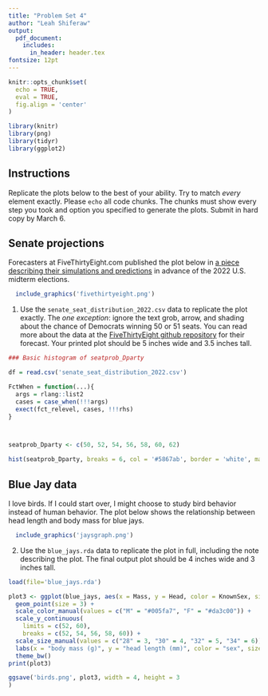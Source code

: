 ```yaml
---
title: "Problem Set 4"
author: "Leah Shiferaw"
output: 
  pdf_document:
    includes:
      in_header: header.tex
fontsize: 12pt
---
```


```r

knitr::opts_chunk$set(
  echo = TRUE, 
  eval = TRUE,
  fig.align = 'center'
)

library(knitr)
library(png)
library(tidyr)
library(ggplot2)

```

## Instructions
Replicate the plots below to the best of your ability. Try to match *every* element exactly. Please `echo` all code chunks. The chunks must show every step you took and option you specified to generate the plots. Submit in hard copy by March 6. 


## Senate projections
Forecasters at FiveThirtyEight.com published the plot below in [a piece describing their simulations and predictions](https://fivethirtyeight.com/features/52-senators-filibuster/) in advance of the 2022 U.S. midterm elections. 


```r
  include_graphics('fivethirtyeight.png')
```

1. Use the `senate_seat_distribution_2022.csv` data to replicate the plot exactly. The *one exception*: ignore the text grob, arrow, and shading about the chance of Democrats winning 50 or 51 seats. You can read more about the data at the [FiveThirtyEight github repository](https://github.com/fivethirtyeight/data/tree/master/election-forecasts-2022) for their forecast. Your printed plot should be 5 inches wide and 3.5 inches tall.


```r

### Basic histogram of seatprob_Dparty

df = read.csv('senate_seat_distribution_2022.csv')

FctWhen = function(...){
  args = rlang::list2
  cases = case_when(!!!args)
  exect(fct_relevel, cases, !!!rhs)
}



seatprob_Dparty <- c(50, 52, 54, 56, 58, 60, 62)

hist(seatprob_Dparty, breaks = 6, col = '#5867ab', border = 'white', main = 'How many Senate seats we expect each party to win', xlab = 'Values', ylab = 'Frequency')


```


## Blue Jay data
I love birds. If I could start over, I might choose to study bird behavior instead of human behavior. The plot below shows the relationship between head length and body mass for blue jays. 

```r

  include_graphics('jaysgraph.png')

```

2. Use the `blue_jays.rda` data to replicate the plot in full, including the note describing the plot. The final output plot should be 4 inches wide and 3 inches tall.


```r

load(file='blue_jays.rda')

plot3 <- ggplot(blue_jays, aes(x = Mass, y = Head, color = KnownSex, size = factor(Skull))) +
  geom_point(size = 3) +
  scale_color_manual(values = c("M" = "#005fa7", "F" = "#da3c00")) +
  scale_y_continuous(
    limits = c(52, 60),
    breaks = c(52, 54, 56, 58, 60)) +
  scale_size_manual(values = c("28" = 3, "30" = 4, "32" = 5, "34" = 6)) +
  labs(x = "body mass (g)", y = "head length (mm)", color = "sex", size = "skull size (mm)")
  theme_bw()
print(plot3)

```

```r
ggsave('birds.png', plot3, width = 4, height = 3
)
```
